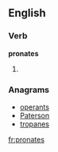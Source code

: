 
==English==

===Verb===
'''pronates'''

# {{third-person singular of|[[pronate]]}}

===Anagrams===
* [[operants#English|operants]]
* [[Paterson#English|Paterson]]
* [[tropanes#English|tropanes]]

[[fr:pronates]]